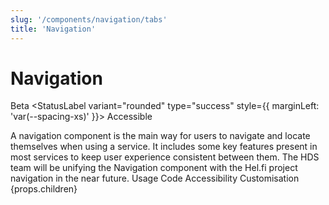 ```yaml
---
slug: '/components/navigation/tabs'
title: 'Navigation'
---
```




# Navigation

<StatusLabel variant="rounded" type="alert">Beta</StatusLabel>
<StatusLabel variant="rounded" type="success" style={{ marginLeft: 'var(--spacing-xs)' }}>
  Accessible
</StatusLabel>

<LeadParagraph>
  A navigation component is the main way for users to navigate and locate themselves when using a service. It includes some key features present in most services to keep user experience consistent between them.
</LeadParagraph>

<Notification label="A visual rework is coming soon!" className="siteNotification">
  The HDS team will be unifying the Navigation component with the Hel.fi project navigation in the near future.
</Notification>

<PageTabs pageContext={props.pageContext}>
  <PageTabs.TabList>
    <PageTabs.Tab href="/">Usage</PageTabs.Tab>
    <PageTabs.Tab href="/code">Code</PageTabs.Tab>
    <PageTabs.Tab href="/accessibility">Accessibility</PageTabs.Tab>
    <PageTabs.Tab href="/customisation">Customisation</PageTabs.Tab>
  </PageTabs.TabList>
  <PageTabs.TabPanel>{props.children}</PageTabs.TabPanel>
</PageTabs>

